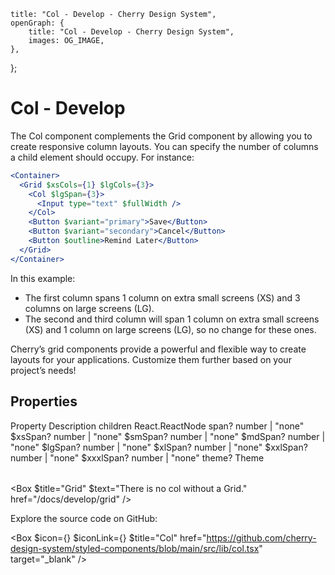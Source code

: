 
	title: "Col - Develop - Cherry Design System",
	openGraph: {
		title: "Col - Develop - Cherry Design System",
		images: OG_IMAGE,
	},
};

# Col -  Develop

The Col component complements the Grid component by allowing you to create responsive column layouts. You can specify the number of columns a child element should occupy. For instance:


```jsx
<Container>
  <Grid $xsCols={1} $lgCols={3}>
    <Col $lgSpan={3}>
      <Input type="text" $fullWidth />
    </Col>
    <Button $variant="primary">Save</Button>
    <Button $variant="secondary">Cancel</Button>
    <Button $outline>Remind Later</Button>
  </Grid>
</Container>
```

In this example:
- The first column spans 1 column on extra small screens (XS) and 3 columns on large screens (LG).
- The second and third column will span 1 column on extra small screens (XS) and 1 column on large screens (LG), so no change for these ones.

Cherry’s grid components provide a powerful and flexible way to create layouts for your applications. Customize them further based on your project’s needs!

## Properties

<Table>
	<TableRow>
		<TableHead>Property</TableHead>
		<TableHead>Description</TableHead>
	</TableRow>
	<TableRow>
		<TableData $code>children</TableData>
		<TableData>React.ReactNode</TableData>
	</TableRow>
	<TableRow>
		<TableData $code>span?</TableData>
		<TableData>number | "none"</TableData>
	</TableRow>
	<TableRow>
		<TableData $code>$xsSpan?</TableData>
		<TableData>number | "none"</TableData>
	</TableRow>
	<TableRow>
		<TableData $code>$smSpan?</TableData>
		<TableData>number | "none"</TableData>
	</TableRow>
	<TableRow>
		<TableData $code>$mdSpan?</TableData>
		<TableData>number | "none"</TableData>
	</TableRow>
	<TableRow>
		<TableData $code>$lgSpan?</TableData>
		<TableData>number | "none"</TableData>
	</TableRow>
	<TableRow>
		<TableData $code>$xlSpan?</TableData>
		<TableData>number | "none"</TableData>
	</TableRow>
	<TableRow>
		<TableData $code>$xxlSpan?</TableData>
		<TableData>number | "none"</TableData>
	</TableRow>
	<TableRow>
		<TableData $code>$xxxlSpan?</TableData>
		<TableData>number | "none"</TableData>
	</TableRow>
	<TableRow>
		<TableData $code>theme?</TableData>
		<TableData>Theme</TableData>
	</TableRow>
</Table>

<Box $title="Grid" $text="There is no col without a Grid." href="/docs/develop/grid" />

Explore the source code on GitHub:

<Box
	$icon={<IconFile />}
	$iconLink={<IconGitHub />}
	$title="Col"
	href="https://github.com/cherry-design-system/styled-components/blob/main/src/lib/col.tsx"
	target="_blank"
/>

